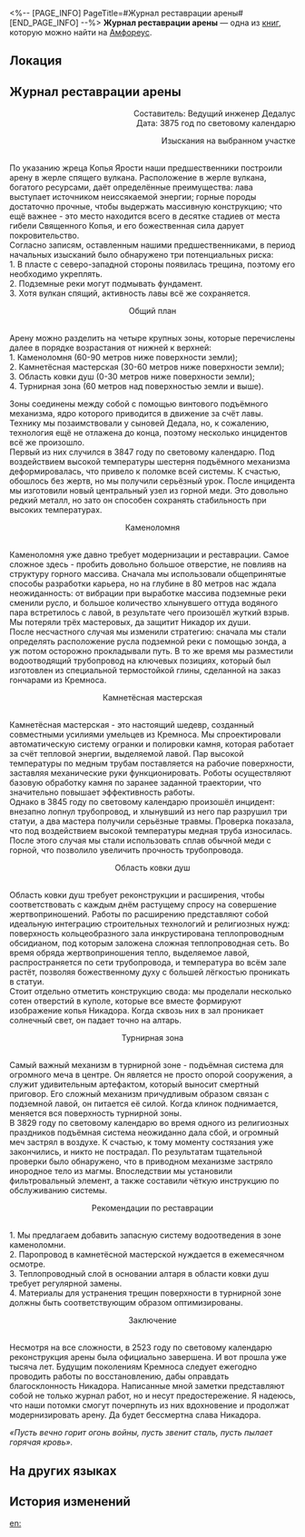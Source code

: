 <%-- [PAGE_INFO]
PageTitle=#Журнал реставрации арены#
[END_PAGE_INFO] --%>
{{Дополнить}}
{{Книга Инфобокс
|id           = 458
|partIds      = 190767
|Название     = 
|Изображение  = Предмет Книга Амфореус 4.png
|Мир          = Амфореус
|Томов        = 1
|Автор        = <!--нужно добавить-->
|Описание     = Солидный технический справочник с пожелтевшими страницами. В нём собраны разные технологические чертежи и черновики вычислений.
|Том1         = {{tx}}
|Источник1    = {{tx|Отсутствует источник}}
|Персонажи    = 
|Фракции      = 
}}
'''Журнал реставрации арены''' — одна из [[Книги|книг]], которую можно найти на [[Амфореус]].

==Локация==
{{Отметка карты|<!--название карты-->|<!--id отметки-->}}

==Журнал реставрации арены==
<div align="right">Составитель: Ведущий инженер Дедалус<br />
Дата: 3875 год по световому календарю

Изыскания на выбранном участке</div><br />По указанию жреца Копья Ярости наши предшественники построили арену в жерле спящего вулкана. Расположение в жерле вулкана, богатого ресурсами, даёт определённые преимущества: лава выступает источником неиссякаемой энергии; горные породы достаточно прочные, чтобы выдержать массивную конструкцию; что ещё важнее - это место находится всего в десятке стадиев от места гибели Священного Копья, и его божественная сила дарует покровительство.<br />
Согласно записям, оставленным нашими предшественниками, в период начальных изысканий было обнаружено три потенциальных риска:<br />
1. В пласте с северо-западной стороны появилась трещина, поэтому его необходимо укреплять.<br />
2. Подземные реки могут подмывать фундамент.<br />
3. Хотя вулкан спящий, активность лавы всё же сохраняется.

<div align="center">Общий план</div><br />Арену можно разделить на четыре крупных зоны, которые перечислены далее в порядке возрастания от нижней к верхней:<br />
1. Каменоломня (60-90 метров ниже поверхности земли);<br />
2. Камнетёсная мастерская (30-60 метров ниже поверхности земли);<br />
3. Область ковки душ (0-30 метров ниже поверхности земли);<br />
4. Турнирная зона (60 метров над поверхностью земли и выше).

Зоны соединены между собой с помощью винтового подъёмного механизма, ядро которого приводится в движение за счёт лавы. Технику мы позаимствовали у сыновей Дедала, но, к сожалению, технология ещё не отлажена до конца, поэтому несколько инцидентов всё же произошло.<br />
Первый из них случился в 3847 году по световому календарю. Под воздействием высокой температуры шестерня подъёмного механизма деформировалась, что привело к поломке всей системы. К счастью, обошлось без жертв, но мы получили серьёзный урок. После инцидента мы изготовили новый центральный узел из горной меди. Это довольно редкий металл, но зато он способен сохранять стабильность при высоких температурах.

<div align="center">Каменоломня</div><br />Каменоломня уже давно требует модернизации и реставрации. Самое сложное здесь - пробить довольно большое отверстие, не повлияв на структуру горного массива. Сначала мы использовали общепринятые способы разработки карьера, но на глубине в 80 метров нас ждала неожиданность: от вибрации при выработке массива подземные реки сменили русло, и большое количество хлынувшего оттуда водяного пара встретилось с лавой, в результате чего произошёл жуткий взрыв. Мы потеряли трёх мастеровых, да защитит Никадор их души.<br />
После несчастного случая мы изменили стратегию: сначала мы стали определять расположение русла подземной реки с помощью зонда, а уж потом осторожно прокладывали путь. В то же время мы разместили водоотводящий трубопровод на ключевых позициях, который был изготовлен из специальной термостойкой глины, сделанной на заказ гончарами из Кремноса.

<div align="center">Камнетёсная мастерская</div><br />Камнетёсная мастерская - это настоящий шедевр, созданный совместными усилиями умельцев из Кремноса. Мы спроектировали автоматическую систему огранки и полировки камня, которая работает за счёт тепловой энергии, выделяемой лавой. Пар высокой температуры по медным трубам поставляется на рабочие поверхности, заставляя механические руки функционировать. Роботы осуществляют базовую обработку камня по заранее заданной траектории, что значительно повышает эффективность работы.<br />
Однако в 3845 году по световому календарю произошёл инцидент: внезапно лопнул трубопровод, и хлынувший из него пар разрушил три статуи, а два мастера получили серьёзные травмы. Проверка показала, что под воздействием высокой температуры медная труба износилась. После этого случая мы стали использовать сплав обычной меди с горной, что позволило увеличить прочность трубопровода.

<div align="center">Область ковки душ</div><br />Область ковки душ требует реконструкции и расширения, чтобы соответствовать с каждым днём растущему спросу на совершение жертвоприношений. Работы по расширению представляют собой идеальную интеграцию строительных технологий и религиозных нужд: поверхность кольцеобразного зала инкрустирована теплопроводным обсидианом, под которым заложена сложная теплопроводная сеть. Во время обряда жертвоприношения тепло, выделяемое лавой, распространяется по сети трубопровода, и температура во всём зале растёт, позволяя божественному духу с большей лёгкостью проникать в статуи.<br />
Стоит отдельно отметить конструкцию свода: мы проделали несколько сотен отверстий в куполе, которые все вместе формируют изображение копья Никадора. Когда сквозь них в зал проникает солнечный свет, он падает точно на алтарь.

<div align="center">Турнирная зона</div><br />Самый важный механизм в турнирной зоне - подъёмная система для огромного меча в центре. Он является не просто опорой сооружения, а служит удивительным артефактом, который выносит смертный приговор. Его сложный механизм причудливым образом связан с подземной лавой, он питается её силой. Когда клинок поднимается, меняется вся поверхность турнирной зоны.<br />
В 3829 году по световому календарю во время одного из религиозных праздников подъёмная система неожиданно дала сбой, и огромный меч застрял в воздухе. К счастью, к тому моменту состязания уже закончились, и никто не пострадал. По результатам тщательной проверки было обнаружено, что в приводном механизме застряло инородное тело из магмы. Впоследствии мы установили фильтровальный элемент, а также составили чёткую инструкцию по обслуживанию системы.

<div align="center">Рекомендации по реставрации</div><br />1. Мы предлагаем добавить запасную систему водоотведения в зоне каменоломни.<br />
2. Паропровод в камнетёсной мастерской нуждается в ежемесячном осмотре.<br />
3. Теплопроводный слой в основании алтаря в области ковки душ требует регулярной замены.<br />
4. Материалы для устранения трещин поверхности в турнирной зоне должны быть соответствующим образом оптимизированы.

<div align="center">Заключение</div><br />Несмотря на все сложности, в 2523 году по световому календарю реконструкция арены была официально завершена. И вот прошла уже тысяча лет. Будущим поколениям Кремноса следует ежегодно проводить работы по восстановлению, дабы оправдать благосклонность Никадора. Написанные мной заметки представляют собой не только журнал работ, но и несут предостережение. Я надеюсь, что наши потомки смогут почерпнуть из них вдохновение и продолжат модернизировать арену. Да будет бессмертна слава Никадора.

''«Пусть вечно горит огонь войны, пусть звенит сталь, пусть пылает горячая кровь».''

==На других языках==
{{На других языках
|en   = Arena Maintenance Log
|zhs  = 斗技场检修日志
|zht  = 鬥技場檢修日誌
|ja   = 闘技場点検記録
|ko   = 투기장 검수 일지
|es   = Registro de mantenimiento de la arena
|fr   = Journal d'entretien de l'arène
|ru   = Журнал реставрации арены
|th   = บันทึกการตรวจสอบ และซ่อมแซมลานประลอง
|vi   = Nhật Ký Bảo Trì Đấu Trường
|de   = Wartungsprotokoll der Arena
|id   = Catatan Pemeliharaan Arena
|pt   = Registro de Manutenção da Arena
}}

==История изменений==
{{История изменений|3.5}}

[[en:]]